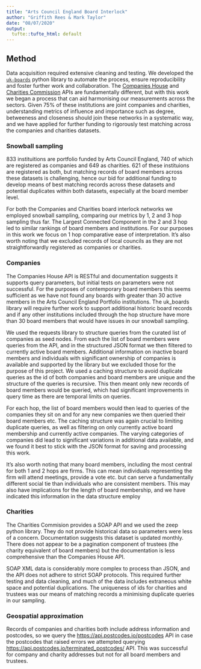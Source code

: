 ```yaml
---
title: "Arts Council England Board Interlock"
author: "Griffith Rees & Mark Taylor"
date: "08/07/2020"
output:
  tufte::tufte_html: default
---
```


## Method

Data acquisition required extensive cleaning and testing. We developed the [`uk-boards`](https://pypi.org/project/uk-boards/) python library to automate the process, ensure reproducibility and foster further work and collaboration. The [Companies House](https://developer.companieshouse.gov.uk/api/docs/) and [Charities Commission](https://apps.charitycommission.gov.uk/Showcharity/API/SearchCharitiesV1/Docs/DevGuideHome.aspx) APIs are fundamentally different, but with this work we began a process that can aid harmonising our measurements across the sectors. Given 75% of these institutions are joint companies and charities, understanding metrics of influence and importance such as degree, betweeness and closeness should join these networks in a systematic way, and we have applied for further funding to rigorously test matching across the companies and charities datasets.

### Snowball sampling

833 instituitions are portfolio funded by Arts Council England, 740 of which are registered as companies and 649 as charities. 621 of these instituions are registered as both, but matching records of board members across these datasets is challenging, hence our bid for additional funding to develop means of best matching records across these datasets and potential duplicates within both datasets, especially at the board member level. 

For both the Companies and Charities board interlock networks we employed snowball sampling, comparing our metrics by 1, 2 and 3 hop sampling thus far. The Largest Connected Component in the 2 and 3 hop led to similar rankings of board members and institutions. For our purposes in this work we focus on 1 hop comparative ease of interpretation. It’s also worth noting that we excluded records of local councils as they are not straightforwardly registered as companies or charities.

### Companies

The Companies House API is RESTful and documentation suggests it supports query parameters, but initial tests on parameters were not successful. For the purposes of contemporary board members this seems sufficient as we have not found any boards with greater than 30 active members in the Arts Council England Portfolio institutions. The uk_boards library will require further work to support additional historic board records and if any other institutions included through the hop structure have more than 30 board members that would have issues in our snowball sampling.

We used the requests library to structure queries from the curated list of companies as seed nodes. From each the list of board members were queries from the API, and in the structured JSON format we then filtered to currently active board members. Additional information on inactive board members and individuals with significant ownership of companies is available and supported by the library but we excluded those for the purpose of this project. We used a caching structure to avoid duplicate queries as the id of both companies and board members are unique and the structure of the queries is recursive. This then meant only new records of board members would be queried, which had significant improvements in query time as there are temporal limits on queries.

For each hop, the list of board members would then lead to queries of the companies they sit on and for any new companies we then queried their board members etc. The caching structure was again crucial to limiting duplicate queries, as well as filtering on only currently active board membership and currently active companies. The varying categories of companies did lead to significant variations in additional data available, and we found it best to stick with the JSON format for saving and processing this work.

It’s also worth noting that many board members, including the most central for both 1 and 2 hops are firms. This can mean individuals representing the firm will attend meetings, provide a vote etc. but can serve a fundamentally different social tie than individuals who are consistent members. This may also have implications for the length of board membership, and we have indicated this information in the data structure employ

### Charities

The Charities Commision provides a SOAP API and we used the zeep python library. They do not provide historical data so parameters were less of a concern. Documentation suggests this dataset is updated monthly. There does not appear to be a pagination component of trustees (the charity equivalent of board members) but the documentation is less comprehensive than the Companies House API.

SOAP XML data is considerably more complex to process than JSON, and the API does not adhere to strict SOAP protocols. This required further testing and data cleaning, and much of the data includes extraneous white space and potential duplications. The uniqueness of ids for charities and trustees was our means of matching records a minimising duplicate queries in our sampling.

### Geospatial approximation

Records of companies and charities both include address information and postcodes, so we query the <https://api.postcodes.io/postcodes> API in case the postcodes that raised errors we attempted querying <https://api.postcodes.io/terminated_postcodes/> API. This was successful for company and charity addresses but not for all board members and trustees.
